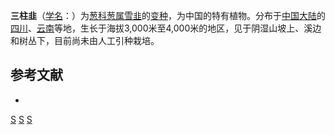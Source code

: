 {{Infraspeciesbox 
| genus = Allium
| species = humile
| species_link = 雪韭
| varietas = trifurcatum 
| status = NE
| status_system = IUCN3.1
| authority =  Wang et Tang
}}

'''三柱韭'''（[[学名|学名]]：{{lang|la|''Allium humile'' var. ''trifurcatum''}}）为[[葱科|葱科]][[葱属|葱属]][[雪韭|雪韭]]的[[变种|变种]]，为中国的特有植物。分布于[[中国大陆|中国大陆]]的[[四川|四川]]、[[云南|云南]]等地，生长于海拔3,000米至4,000米的地区，见于阴湿山坡上、溪边和树丛下，目前尚未由人工引种栽培。

== 参考文献 ==
<div class="references-small">
* {{cite web| url =http://www.bioinfo.cn/db05/KmzwSpecies.php?action=view&id=1138| title =三柱韭| work =《中国高等植物数据库全库》| publisher =中国科学院微生物研究所| author =昆明植物研究所| accessdate =2009-02-20| deadurl =yes| archiveurl =https://web.archive.org/web/20160305052933/http://www.bioinfo.cn/db05/KmzwSpecies.php?action=view&id=1138| archivedate =2016-03-05}}
</div>
{{Taxonbar|from=Q10866173}}

[[Category:葱属|S]]
[[Category:四川植物|S]]
[[Category:云南植物|S]]